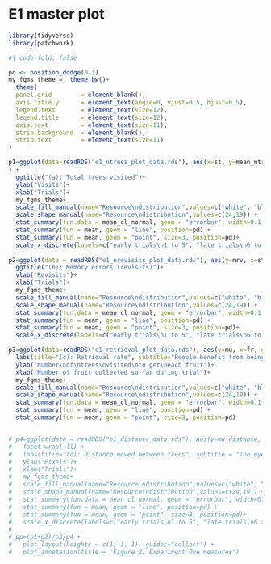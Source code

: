 # E1 master plot

```r
library(tidyverse)
library(patchwork)
```


```r
#| code-fold: false

pd <- position_dodge(0.1)
my_fgms_theme =  theme_bw()+
  theme(
  panel.grid        = element_blank(), 
  axis.title.y      = element_text(angle=0, vjust=0.5, hjust=0.5), 
  legend.text       = element_text(size=12), 
  legend.title      = element_text(size=12), 
  axis.text         = element_text(size=11),
  strip.background  = element_blank(),
  strip.text        = element_text(size=11)
)

p1=ggplot(data=readRDS("e1_ntrees_plot_data.rds"), aes(x=st, y=mean_ntrees_per_stage, group=rr, pch=rr, fill=rr)
) +
  ggtitle("(a): Total trees visited")+
  ylab("Visits")+
  xlab("Trials")+
  my_fgms_theme+  
  scale_fill_manual(name="Resource\ndistribution",values=c("white", "black")) +
  scale_shape_manual(name="Resource\ndistribution",values=c(24,19)) +
  stat_summary(fun.data = mean_cl_normal, geom = "errorbar", width=0.1, position=pd) +
  stat_summary(fun = mean, geom = "line", position=pd) + 
  stat_summary(fun = mean, geom = "point", size=3, position=pd)+
  scale_x_discrete(labels=c("early trials\n1 to 5", "late trials\n6 to 10"))
  
p2=ggplot(data = readRDS("e1_nrevisits_plot_data.rds"), aes(y=nrv, x=st, group=rr, fill=rr, shape=rr))+
  ggtitle("(b): Memory errors (revisits)")+
  ylab("Revisits")+
  xlab("Trials")+
  my_fgms_theme+  
  scale_fill_manual(name="Resource\ndistribution",values=c("white", "black")) +
  scale_shape_manual(name="Resource\ndistribution",values=c(24,19)) +
  stat_summary(fun.data = mean_cl_normal, geom = "errorbar", width=0.1, position=pd) +
  stat_summary(fun = mean, geom = "line", position=pd) + 
  stat_summary(fun = mean, geom = "point", size=3, position=pd)+
  scale_x_discrete(labels=c("early trials\n1 to 5", "late trials\n6 to 10"))

p3=ggplot(data=readRDS("e1_retrieval_plot_data.rds"), aes(y=mu, x=fr, group=rr, fill=rr, shape=rr))+
  labs(title="(c): Retrieval rate", subtitle="People benefit from being in a patch once they realise they are in one")+
  ylab("Number\nof\ntrees\nvisited\nto get\neach fruit")+
  xlab("Number of fruit collected so far during trial")+
  my_fgms_theme+  
  scale_fill_manual(name="Resource\ndistribution",values=c("white", "black")) +
  scale_shape_manual(name="Resource\ndistribution",values=c(24,19)) +
  stat_summary(fun.data = mean_cl_normal, geom = "errorbar", width=0.1, position=pd) +
  stat_summary(fun = mean, geom = "line", position=pd) + 
  stat_summary(fun = mean, geom = "point", size=3, position=pd)


# p4=ggplot(data = readRDS("e1_distance_data.rds"), aes(y=mu_distance, x=st, group=rr, pch=rr, fill=rr)) +
#   facet_wrap(~ll) +
#   labs(title="(d): Distance moved between trees", subtitle = "The eyes move further to the next tree if the current tree has no fruit")+
#   ylab("Pixels")+
#   xlab("Trials")+
#   my_fgms_theme+  
#   scale_fill_manual(name="Resource\ndistribution",values=c("white", "black")) +
#   scale_shape_manual(name="Resource\ndistribution",values=c(24,19)) +
#   stat_summary(fun.data = mean_cl_normal, geom = "errorbar", width=0.1, position=pd) +
#   stat_summary(fun = mean, geom = "line", position=pd) + 
#   stat_summary(fun = mean, geom = "point", size=3, position=pd)+
#   scale_x_discrete(labels=c("early trials\n1 to 5", "late trials\n6 to 10"))
# 
# pp=(p1+p2)/p3/p4 + 
#   plot_layout(heights = c(1, 1, 1), guides="collect") +
#   plot_annotation(title = 'Figure 2: Experiment One measures')

```

